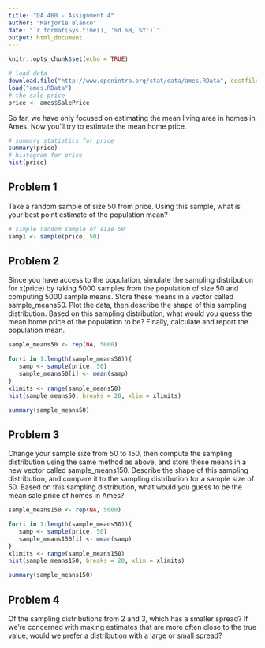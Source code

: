 ---
title: "DA 460 - Assignment 4"
author: "Marjorie Blanco"
date: "`r format(Sys.time(), '%d %B, %Y')`"
output: html_document
---

```{r setup, include=FALSE}
knitr::opts_chunk$set(echo = TRUE)
```

```{r, results='hide'}
# load data
download.file("http://www.openintro.org/stat/data/ames.RData", destfile = "ames.RData")
load("ames.RData")
# the sale price
price <- ames$SalePrice
```

So far, we have only focused on estimating the mean living area in homes in Ames. Now you'll try to estimate the mean home price.

```{r}
# summary statistics for price
summary(price)
# histogram for price
hist(price)
```

## Problem 1

Take a random sample of size 50 from price. Using this sample, what is your best point estimate of the population mean?

```{r}
# simple random sample of size 50
samp1 <- sample(price, 50)
```

## Problem 2

Since you have access to the population, simulate the sampling distribution for x(price) by taking 5000 samples from the population of size 50 and computing 5000 sample means. Store these means in a vector called sample_means50. Plot the data, then describe the shape of this sampling distribution. Based on this sampling distribution, what would you guess the mean home price of the population to be? Finally, calculate and report the population mean.

```{r}
sample_means50 <- rep(NA, 5000)

for(i in 1:length(sample_means50)){
   samp <- sample(price, 50)
   sample_means50[i] <- mean(samp)
}
xlimits <- range(sample_means50)
hist(sample_means50, breaks = 20, xlim = xlimits)

summary(sample_means50)
```

## Problem 3

Change your sample size from 50 to 150, then compute the sampling distribution using the same method as above, and store these means in a new vector called sample_means150. Describe the shape of this sampling distribution, and compare it to the sampling distribution for a sample size of 50. Based on this sampling distribution, what would you guess to be the mean sale price of homes in Ames?

```{r}
sample_means150 <- rep(NA, 5000)

for(i in 1:length(sample_means50)){
   samp <- sample(price, 50)
   sample_means150[i] <- mean(samp)
}
xlimits <- range(sample_means150)
hist(sample_means150, breaks = 20, xlim = xlimits)

summary(sample_means150)
```

## Problem  4

Of the sampling distributions from 2 and 3, which has a smaller spread? If we're concerned with making estimates that are more often close to the true value, would we prefer a distribution with a large or small spread?

